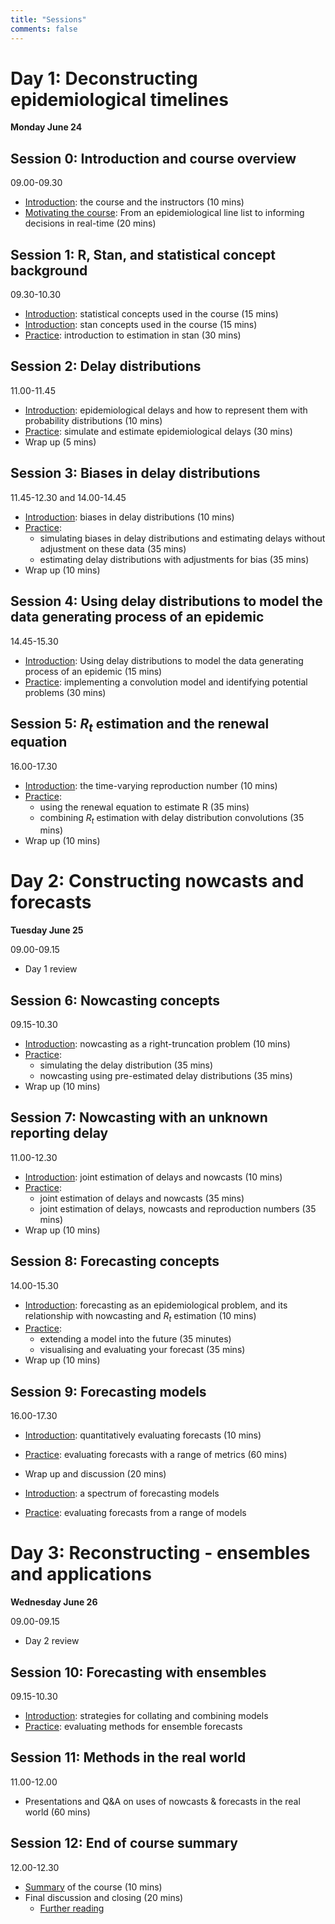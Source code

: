 ```yaml
---
title: "Sessions"
comments: false
---
```


# Day 1: Deconstructing epidemiological timelines

**Monday June 24**

## Session 0: Introduction and course overview

09.00-09.30

-   [Introduction](introduction-to-the-course-and-the-instructors.qmd): the course and the instructors (10 mins)
-   [Motivating the course](from-line-list-to-decisions.qmd): From an epidemiological line list to informing decisions in real-time (20 mins)

## Session 1: R, Stan, and statistical concept background

09.30-10.30

-   [Introduction](sessions/slides/introduction-to-statistical-concepts): statistical concepts used in the course (15 mins)
-   [Introduction](sessions/slides/introduction-to-stan): stan concepts used in the course (15 mins)
-   [Practice](sessions/R-Stan-and-statistical-concepts): introduction to estimation in stan (30 mins)

## Session 2: Delay distributions

11.00-11.45

-   [Introduction](sessions/slides/introduction-to-epidemiological-delays.qmd): epidemiological delays and how to represent them with probability distributions (10 mins)
-   [Practice](delay-distributions.qmd): simulate and estimate epidemiological delays (30 mins)
-   Wrap up (5 mins)

## Session 3: Biases in delay distributions

11.45-12.30 and 14.00-14.45

-   [Introduction](sessions/slides/introduction-to-biases-in-epidemiological-delays.qmd): biases in delay distributions (10 mins)
-   [Practice](sessions/biases-in-delay-distributions.qmd): 
    - simulating biases in delay distributions and estimating delays without adjustment on these data (35 mins)
    - estimating delay distributions with adjustments for bias (35 mins)
-   Wrap up (10 mins)

## Session 4: Using delay distributions to model the data generating process of an epidemic

14.45-15.30

-   [Introduction](convolutions.qmd): Using delay distributions to model the data generating process of an epidemic (15 mins)
-   [Practice](sessions/using-delay-distributions-to-model-the-data-generating-process-of-an-epidemic.qmd): implementing a convolution model and identifying potential problems (30 mins)

## Session 5: $R_t$ estimation and the renewal equation

16.00-17.30

-   [Introduction](sessions/slides/introduction-to-reproduction-number.qmd): the time-varying reproduction number (10 mins)
-   [Practice](sessions/R-estimation-and-the-renewal-equation.qmd): 
    - using the renewal equation to estimate R (35 mins)
    - combining $R_t$ estimation with delay distribution convolutions (35 mins)
-   Wrap up (10 mins)

# Day 2: Constructing nowcasts and forecasts

**Tuesday June 25**

09.00-09.15

-   Day 1 review

## Session 6: Nowcasting concepts

09.15-10.30

-   [Introduction](sessions/slides/introduction-to-nowcasting.qmd): nowcasting as a right-truncation problem (10 mins)
-   [Practice](sessions/nowcasting.qmd): 
    - simulating the delay distribution (35 mins)
    - nowcasting using pre-estimated delay distributions (35 mins)
-   Wrap up (10 mins)

## Session 7: Nowcasting with an unknown reporting delay

11.00-12.30

-   [Introduction](sessions/slides/introduction-to-joint-estimation-of-nowcasting-and-reporting-delays.qmd): joint estimation of delays and nowcasts (10 mins)
-   [Practice](sessions/joint-nowcasting.qmd):
    - joint estimation of delays and nowcasts (35 mins)
    - joint estimation of delays, nowcasts and reproduction numbers (35 mins)
-   Wrap up (10 mins)

## Session 8: Forecasting concepts

14.00-15.30

-   [Introduction](sessions/slides/forecasting-as-an-epidemiological-problem.qmd): forecasting as an epidemiological problem, and its relationship with nowcasting and $R_t$ estimation (10 mins)
-   [Practice](sessions/forecast-visualisation.qmd): 
    - extending a model into the future (35 minutes)
    - visualising and evaluating your forecast (35 mins)
-   Wrap up (10 mins)

## Session 9: Forecasting models

16.00-17.30

-   [Introduction](sessions/slides/forecast-evaluation.qmd): quantitatively evaluating forecasts (10 mins)
-   [Practice](sessions/forecast-evaluation.qmd): evaluating forecasts with a range of metrics (60 mins)
-   Wrap up and discussion (20 mins)

-   [Introduction](sessions/slides/introduction-to-the-spectrum-of-forecasting-models.qmd): a spectrum of forecasting models
-   [Practice](sessions/forecasting-models.qmd): evaluating forecasts from a range of models

# Day 3: Reconstructing - ensembles and applications

**Wednesday June 26**

09.00-09.15

-   Day 2 review

## Session 10: Forecasting with ensembles

09.15-10.30

-   [Introduction](sessions/slides/introduction-to-ensembles.qmd): strategies for collating and combining models
-   [Practice](sessions/forecast-ensembles): evaluating methods for ensemble forecasts

## Session 11: Methods in the real world

11.00-12.00

-   Presentations and Q&A on uses of nowcasts & forecasts in the real world (60 mins)

## Session 12: End of course summary

12.00-12.30

-   [Summary](sessions/slides/closing.qmd) of the course (10 mins)
-   Final discussion and closing (20 mins)
    - [Further reading](end-of-course-summary-and-discussion.qmd)
